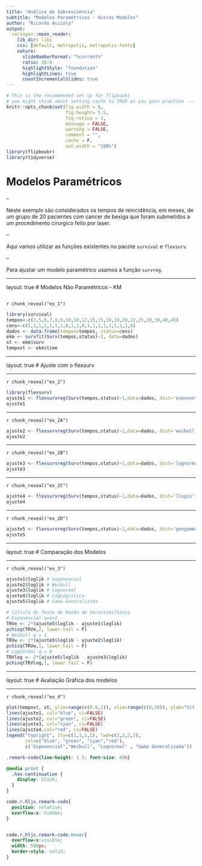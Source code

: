 ```yaml
---
title: "Análise de Sobrevivência"
subtitle: "Modelos Paramétricos - Outros Modelos"
author: "Ricardo Accioly"
output:
  xaringan::moon_reader:
    lib_dir: libs
    css: [default, metropolis, metropolis-fonts]
    nature:
      slideNumberFormat: "%current%"
      ratio: 16:9
      highlightStyle: "foundation"
      highlightLines: true
      countIncrementalSlides: true
---
```



```r
# This is the recommended set up for flipbooks
# you might think about setting cache to TRUE as you gain practice --- building flipbooks from scratch can be time consuming
knitr::opts_chunk$set(fig.width = 9, 
                      fig.height= 5.5,  
                      fig.retina = 3, 
                      message = FALSE, 
                      warning = FALSE, 
                      comment = "", 
                      cache = F, 
                      out.width = "100%")
library(flipbookr)
library(tidyverse)
```


# Modelos Paramétricos

--

Neste exemplo são considerados os tempos de reincidência, em meses, de um grupo de 20 pacientes com cancer de bexiga que foram submetidos a um procedimento cirurgico feito por laser. 

--

Aqui vamos utilizar as funções existentes no pacote `survival` e `flexsurv`. 

--

Para ajustar um modelo paramétrico usamos a função `survreg`.

---

layout: true
# Modelos Não Paramétricos - KM


<!-- get a flipbook version of the my_cars code chunk - pauses are where parentheses are balanced -->
---

`r chunk_reveal("ex_1")`

```r
library(survival)
tempos<-c(3,5,6,7,8,9,10,10,12,15,15,18,19,20,22,25,28,30,40,45)
cens<-c(1,1,1,1,1,1,1,0,1,1,0,1,1,1,1,1,1,1,1,0)
dados <- data.frame(tempos=tempos, status=cens)
ekm <- survfit(Surv(tempos,status)~1, data=dados)
st <- ekm$surv
tempost <- ekm$time
```

---

layout: true
# Ajuste com o flexsurv 

---

`r chunk_reveal("ex_2")`

```r
library(flexsurv)
ajuste1 <- flexsurvreg(Surv(tempos,status)~1,data=dados, dist='exponential')
ajuste1
```

---

`r chunk_reveal("ex_2A")`

```r
ajuste2 <- flexsurvreg(Surv(tempos,status)~1,data=dados, dist='weibull')
ajuste2
```

---

`r chunk_reveal("ex_2B")`

```r
ajuste3 <- flexsurvreg(Surv(tempos,status)~1,data=dados, dist='lognormal')
ajuste3
```

---

`r chunk_reveal("ex_2C")`

```r
ajuste4 <- flexsurvreg(Surv(tempos,status)~1,data=dados, dist='llogis')
ajuste4
```

---

`r chunk_reveal("ex_2D")`

```r
ajuste5 <- flexsurvreg(Surv(tempos,status)~1,data=dados, dist='gengamma')
ajuste5
```

---

layout: true
#  Comparação dos Modelos  

---

`r chunk_reveal("ex_3")`

```r
ajuste1$loglik # exponencial
ajuste2$loglik # Weibull
ajuste3$loglik # Lognormal
ajuste4$loglik # LogLogistica
ajuste5$loglik # Gama Generalizada

# Calculo do Teste de Razão de Verossimilhança
# Exponencial q=σ=1
TRVe <- 2*(ajuste5$loglik - ajuste1$loglik)
pchisq(TRVe,2, lower.tail = F)
# Weibull q = 1
TRVw <- 2*(ajuste5$loglik - ajuste2$loglik)
pchisq(TRVw,1, lower.tail = F)
# Lognormal q = 0
TRVlog <- 2*(ajuste5$loglik - ajuste3$loglik)
pchisq(TRVlog,1, lower.tail = F)
```

---

layout: true
#  Avaliação Gráfica dos modelos 

---

`r chunk_reveal("ex_4")`

```r
plot(tempost, st, ylim=range(c(0.0,1)), xlim=range(c(0,50)), ylab="S(t)", xlab="Tempo (meses)")
lines(ajuste1, col="blue", ci=FALSE)
lines(ajuste2, col="green", ci=FALSE)
lines(ajuste3, col="cyan", ci=FALSE)
lines(ajuste4,col="red", ci=FALSE)
legend("topright", lty=c(1,1,1,1), lwd=c(2,2,2,2),
       col=c("blue", "green", "cyan","red"),
       c("Exponencial","Weibull", "Lognormal" , "Gama Generalizada"))
```



<!-- adjust font size in this css code chunk, currently 80 -->

```css
.remark-code{line-height: 1.5; font-size: 80%}

@media print {
  .has-continuation {
    display: block;
  }
}

code.r.hljs.remark-code{
  position: relative;
  overflow-x: hidden;
}


code.r.hljs.remark-code:hover{
  overflow-x:visible;
  width: 500px;
  border-style: solid;
}
```



